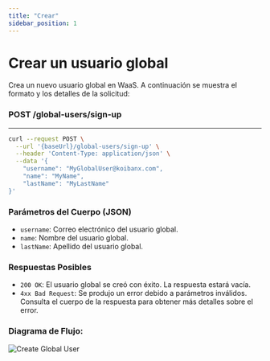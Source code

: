 ```yaml
---
title: "Crear"
sidebar_position: 1
---
```


# Crear un usuario global

Crea un nuevo usuario global en WaaS. A continuación se muestra el formato y los detalles de la solicitud:

### <span>POST</span> /global-users/sign-up

---

```bash
curl --request POST \
  --url '{baseUrl}/global-users/sign-up' \
  --header 'Content-Type: application/json' \
  --data '{
    "username": "MyGlobalUser@koibanx.com",
    "name": "MyName",
    "lastName": "MyLastName"
}'
```

### Parámetros del Cuerpo (JSON)

- `username`: Correo electrónico del usuario global.
- `name`: Nombre del usuario global.
- `lastName`: Apellido del usuario global.

### Respuestas Posibles

- `200 OK`: El usuario global se creó con éxito. La respuesta estará vacía.
- `4xx Bad Request`: Se produjo un error debido a parámetros inválidos. Consulta el cuerpo de la respuesta para obtener más detalles sobre el error.

### Diagrama de Flujo:

![Create Global User](./createGlobalUser.png)

